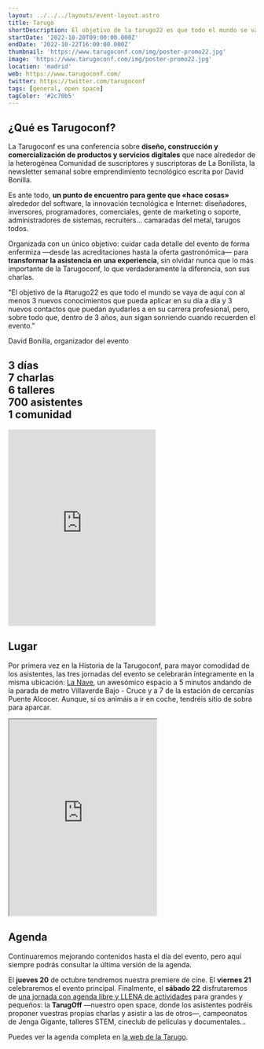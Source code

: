 ```yaml
---
layout: ../../../layouts/event-layout.astro
title: Tarugo
shortDescription: El objetivo de la tarugo22 es que todo el mundo se vaya de aquí con al menos 3 nuevos conocimientos que pueda aplicar en su día a día y 3 nuevos contactos
startDate: '2022-10-20T09:00:00.000Z'
endDate: '2022-10-22T16:00:00.000Z'
thumbnail: 'https://www.tarugoconf.com/img/poster-promo22.jpg'
image: 'https://www.tarugoconf.com/img/poster-promo22.jpg'
location: 'madrid'
web: https://www.tarugoconf.com/
twitter: https://twitter.com/tarugoconf
tags: [general, open space]
tagColor: '#2c70b5'
---
```


<h2>¿Qué es Tarugoconf?</h2>

La Tarugoconf es una conferencia sobre **diseño, construcción y comercialización de productos y servicios digitales** que nace alrededor de la heterogénea Comunidad de suscriptores y suscriptoras de La Bonilista, la newsletter semanal sobre emprendimiento tecnológico escrita por David Bonilla.

Es ante todo, **un punto de encuentro para gente que «hace cosas»** alrededor del software, la innovación tecnológica e Internet: diseñadores, inversores, programadores, comerciales, gente de marketing o soporte, administradores de sistemas, recruiters... camaradas del metal, tarugos todos.

Organizada con un único objetivo: cuidar cada detalle del evento de forma enfermiza —desde las acreditaciones hasta la oferta gastronómica— para **transformar la asistencia en una experiencia**, sin olvidar nunca que lo más importante de la Tarugoconf, lo que verdaderamente la diferencia, son sus charlas.

"El objetivo de la #tarugo22 es que todo el mundo se vaya de aquí con al menos 3 nuevos conocimientos que pueda aplicar en su día a día y 3 nuevos contactos que puedan ayudarles a en su carrera profesional, pero, sobre todo que, dentro de 3 años, aun sigan sonriendo cuando recuerden el evento."

<span className="text-xs">David Bonilla, organizador del evento</span>

<h2 style={{ flexShrink: '0', textAlign: 'center' }}>
  <strong>3</strong> días
  <br /> <strong>7</strong> charlas
  <br /> <strong>6</strong> talleres
  <br /> <strong>700</strong> asistentes
  <br /> <strong>1</strong> comunidad
</h2>

<iframe
  className="mt-4 w-full"
  height="400"
  src="https://player.vimeo.com/video/384584744?h=2842150b4e&amp;title=0&amp;byline=0&amp;portrait=0&amp;autoplay=0&amp;dnt=1&amp;app_id=122963"
  frameborder="0"
  allow="autoplay; fullscreen; picture-in-picture"
  allowfullscreen=""
  title="Resumen de la #TARUGO4"
  data-ready="true"
></iframe>

## Lugar

Por primera vez en la Historia de la Tarugoconf, para mayor comodidad de los asistentes, las tres jornadas del evento se celebrarán íntegramente en la misma ubicación: <a target="_blank" href="https://www.lanavemadrid.com/">La Nave</a>, un awesómico espacio a 5 minutos andando de la parada de metro Villaverde Bajo - Cruce y a 7 de la estación de cercanías Puente Alcocer. Aunque, si os animáis a ir en coche, tendréis sitio de sobra para aparcar.

<iframe
  className="mt-4 w-full"
  height="400"
  src="https://www.google.com/maps/embed?pb=!1m18!1m12!1m3!1d3040.7636952189428!2d-3.6981867838185436!3d40.34758776776415!2m3!1f0!2f0!3f0!3m2!1i1024!2i768!4f13.1!3m3!1m2!1s0xd4226dc6a64c46b%3A0x23e1b239d4aea935!2sLa%20Nave!5e0!3m2!1ses!2ses!4v1664083918920!5m2!1ses!2ses"
  allowfullscreen=""
  loading="lazy"
  referrerpolicy="no-referrer-when-downgrade"
></iframe>

## Agenda

Continuaremos mejorando contenidos hasta el día del evento, pero aquí siempre podrás consultar la última versión de la agenda.

El **jueves 20** de octubre tendremos nuestra premiere de cine. El **viernes 21** celebraremos el evento principal. Finalmente, el **sábado 22** disfrutaremos de <a target="_blank" href="https://www.tarugoconf.com/sabado-tarugo/">una jornada con agenda libre y LLENA de actividades</a> para grandes y pequeños: la **TarugOff** —nuestro open space, donde los asistentes podréis proponer vuestras propias charlas y asistir a las de otros—, campeonatos de Jenga Gigante, talleres STEM, cineclub de películas y documentales...

Puedes ver la agenda completa en <a target="_blank" href="https://www.tarugoconf.com/#calendar">la web de la Tarugo</a>.
